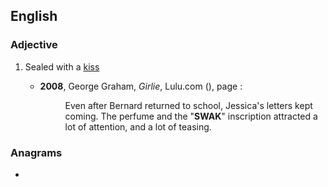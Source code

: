 {{also|swak|swäk}}
==English==

===Adjective===
{{head|en|adjective}}

# {{lb|en|written on an envelope containing a love-letter}} Sealed with a [[kiss]]
#* '''2008''', George Graham, ''Girlie'', Lulu.com ({{ISBN|9780557011612}}), page {{gbooks|6whcAbJWFuoC|28}}:
#*: Even after Bernard returned to school, Jessica's letters kept coming. The perfume and the "'''SWAK'''" inscription attracted a lot of attention, and a lot of teasing.

===Anagrams===
* {{anagrams|en|a=aksw|Kaws|kaws|skaw}}